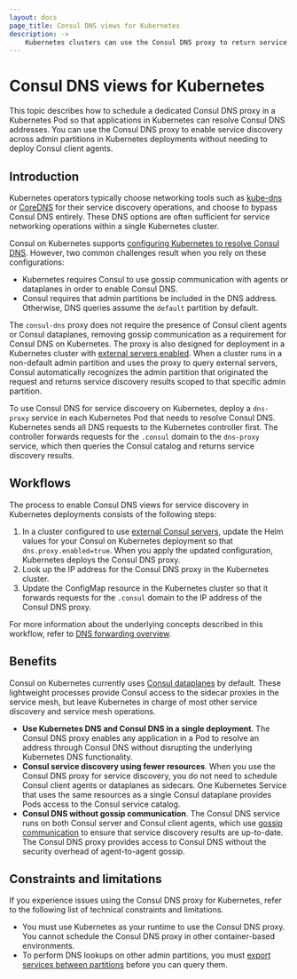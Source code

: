 ```yaml
---
layout: docs
page_title: Consul DNS views for Kubernetes
description: ->
    Kubernetes clusters can use the Consul DNS proxy to return service discovery results from the Consul catalog. Learn about how to configure your k8s cluster so that applications can resolve Consul DNS addresses without gossip communication.
---
```


# Consul DNS views for Kubernetes

This topic describes how to schedule a dedicated Consul DNS proxy in a Kubernetes Pod so that applications in Kubernetes can resolve Consul DNS addresses. You can use the Consul DNS proxy to enable service discovery across admin partitions in Kubernetes deployments without needing to deploy Consul client agents.

## Introduction

Kubernetes operators typically choose networking tools such as [kube-dns](https://kubernetes.io/docs/concepts/services-networking/dns-pod-service/) or [CoreDNS](https://kubernetes.io/docs/tasks/administer-cluster/coredns/) for their service discovery operations, and choose to bypass Consul DNS entirely. These DNS options are often sufficient for service networking operations within a single Kubernetes cluster.

Consul on Kubernetes supports [configuring Kubernetes to resolve Consul DNS](/consul/docs/k8s/dns). However, two common challenges result when you rely on these configurations:

- Kubernetes requires Consul to use gossip communication with agents or dataplanes in order to enable Consul DNS.
- Consul requires that admin partitions be included in the DNS address. Otherwise, DNS queries assume the `default` partition by default.

The `consul-dns` proxy does not require the presence of Consul client agents or Consul dataplanes, removing gossip communication as a requirement for Consul DNS on Kubernetes. The proxy is also designed for deployment in a Kubernetes cluster with [external servers enabled](/consul/docs/deploy/server/k8s/external). When a cluster runs in a non-default admin partition and uses the proxy to query external servers, Consul automatically recognizes the admin partition that originated the request and returns service discovery results scoped to that specific admin partition.

To use Consul DNS for service discovery on Kubernetes, deploy a `dns-proxy` service in each Kubernetes Pod that needs to resolve Consul DNS. Kubernetes sends all DNS requests to the Kubernetes controller first. The controller forwards requests for the `.consul` domain to the `dns-proxy` service, which then queries the Consul catalog and returns service discovery results.

## Workflows

The process to enable Consul DNS views for service discovery in Kubernetes deployments consists of the following steps:

1. In a cluster configured to use [external Consul servers](/consul/docs/deploy/server/k8s/external), update the Helm values for your Consul on Kubernetes deployment so that `dns.proxy.enabled=true`. When you apply the updated configuration, Kubernetes deploys the Consul DNS proxy.
1. Look up the IP address for the Consul DNS proxy in the Kubernetes cluster.
1. Update the ConfigMap resource in the Kubernetes cluster so that it forwards requests for the `.consul` domain to the IP address of the Consul DNS proxy.

For more information about the underlying concepts described in this workflow, refer to [DNS forwarding overview](/consul/docs/services/discovery/dns-forwarding).

## Benefits

Consul on Kubernetes currently uses [Consul dataplanes](/consul/docs/architecture/control-plane/dataplane) by default. These lightweight processes provide Consul access to the sidecar proxies in the service mesh, but leave Kubernetes in charge of most other service discovery and service mesh operations.

- **Use Kubernetes DNS and Consul DNS in a single deployment**. The Consul DNS proxy enables any application in a Pod to resolve an address through Consul DNS without disrupting the underlying Kubernetes DNS functionality.
- **Consul service discovery using fewer resources**. When you use the Consul DNS proxy for service discovery, you do not need to schedule Consul client agents or dataplanes as sidecars. One Kubernetes Service that uses the same resources as a single Consul dataplane provides Pods access to the Consul service catalog.
- **Consul DNS without gossip communication**. The Consul DNS service runs on both Consul server and Consul client agents, which use [gossip communication](/consul/docs/security/encryption/gossip) to ensure that service discovery results are up-to-date. The Consul DNS proxy provides access to Consul DNS without the security overhead of agent-to-agent gossip.

## Constraints and limitations

If you experience issues using the Consul DNS proxy for Kubernetes, refer to the following list of technical constraints and limitations.

-  You must use Kubernetes as your runtime to use the Consul DNS proxy. You cannot schedule the Consul DNS proxy in other container-based environments.
-  To perform DNS lookups on other admin partitions, you must [export services between partitions](/consul/docs/reference/config-entry/exported-services) before you can query them.